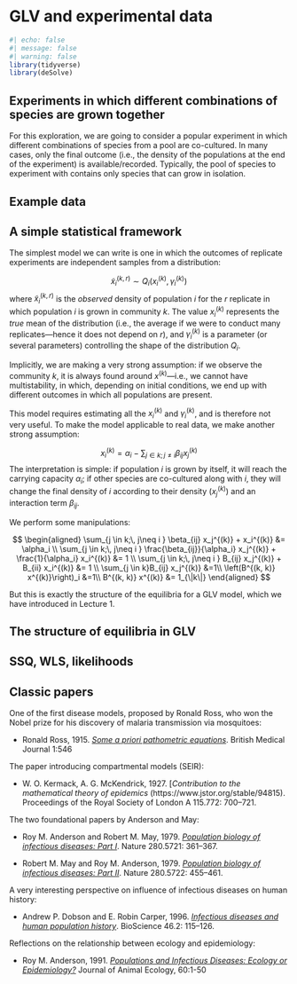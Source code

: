 # GLV and experimental data

```r
#| echo: false
#| message: false
#| warning: false
library(tidyverse)
library(deSolve)
```

## Experiments in which different combinations of species are grown together

For this exploration, we are going to consider a popular experiment in which different combinations of species from a pool are co-cultured. In many cases, only the final outcome (i.e., the density of the populations at the end of the experiment) is available/recorded. Typically, the pool of species to experiment with contains only species that can grow in isolation. 

## Example data



## A simple statistical framework

The simplest model we can write is one in which the outcomes of replicate experiments are independent samples from a distribution:

$$
\tilde{x}^{(k,r)}_i \sim Q_i\left(x^{(k)}_i, \gamma_i^{(k)}\right)
$$
where $\tilde{x}_i^{(k, r)}$ is the *observed* density of population $i$ for the $r$ replicate in which population $i$ is grown in community $k$. The value $x_i^{(k)}$ represents the *true* mean of the distribution (i.e., the average if we were to conduct many replicates---hence it does not depend on $r$), and $\gamma_i^{(k)}$ is a parameter (or several parameters) controlling the shape of the distribution $Q_i$. 

Implicitly, we are making a very strong assumption: if we observe the community $k$, it is always found around $x^{(k)}$---i.e., we cannot have multistability, in which, depending on initial conditions, we end up with different outcomes in which all populations are present.

This model requires estimating all the $x_i^{(k)}$ and $\gamma_i^{(k)}$, and is therefore not very useful. To make the model applicable to real data, we make another strong assumption:

$$
x_i^{(k)} = \alpha_i - \sum_{j \in k;\, j\neq i } \beta_{ij} x_j^{(k)}
$$
The interpretation is simple: if population $i$ is grown by itself, it will reach the carrying capacity $\alpha_i$; if other species are co-cultured along with $i$, they will change the final density of $i$ according to their density ($x_j^{(k)}$) and an interaction term $\beta_{ij}$. 

We perform some manipulations:

$$
\begin{aligned}
\sum_{j \in k;\, j\neq i } \beta_{ij} x_j^{(k)} + x_i^{(k)} &= \alpha_i \\
\sum_{j \in k;\, j\neq i } \frac{\beta_{ij}}{\alpha_i} x_j^{(k)} + \frac{1}{\alpha_i} x_i^{(k)} &= 1 \\
\sum_{j \in k;\, j\neq i } B_{ij} x_j^{(k)} + B_{ii} x_i^{(k)} &= 1 \\
\sum_{j \in k}B_{ij} x_j^{(k)} &=1\\
\left(B^{(k, k)} x^{(k)}\right)_i &=1\\
B^{(k, k)} x^{(k)} &= 1_{\|k\|}
\end{aligned}
$$

But this is exactly the structure of the equilibria for a GLV model, which we have introduced in Lecture 1. 

## The structure of equilibria in GLV

## SSQ, WLS, likelihoods



## Classic papers

One of the first disease models, proposed by Ronald Ross, who won the Nobel prize for his discovery of malaria transmission via mosquitoes:

- Ronald Ross, 1915. [*Some a priori pathometric equations*](https://www.bmj.com/content/1/2830/546). British Medical Journal 1:546

The paper introducing compartmental models (SEIR):

- W. O. Kermack, A. G. McKendrick, 1927. [*Contribution to the mathematical theory of epidemics* (https://www.jstor.org/stable/94815). Proceedings of the Royal Society of London A 115.772: 700–721.

The two foundational papers by Anderson and May:

- Roy M. Anderson and Robert M. May, 1979. [*Population biology of infectious diseases: Part I*](https://www.nature.com/articles/280361a0). Nature 280.5721: 361–367.

- Robert M. May and Roy M. Anderson, 1979. [*Population biology of infectious diseases: Part II*](https://www.nature.com/articles/280455a0). Nature 280.5722: 455–461.

A very interesting perspective on influence of infectious diseases on human history:

- Andrew P. Dobson and E. Robin Carper, 1996. [*Infectious diseases and human population history*](https://www.jstor.org/stable/1312814). BioScience 46.2: 115–126.

Reflections on the relationship between ecology and epidemiology:

- Roy M. Anderson, 1991. [*Populations and Infectious Diseases: Ecology or Epidemiology?*](https://www.jstor.org/stable/5443) Journal of Animal Ecology, 60:1-50 



